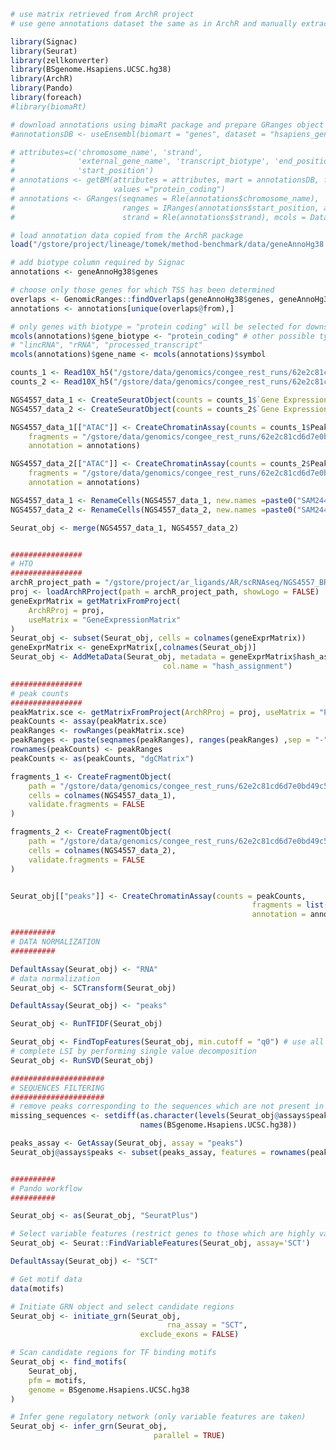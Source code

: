 ```r
# use matrix retrieved from ArchR project
# use gene annotations dataset the same as in ArchR and manually extract protein coding genes

library(Signac)
library(Seurat)
library(zellkonverter)
library(BSgenome.Hsapiens.UCSC.hg38)
library(ArchR)
library(Pando)
library(foreach)
#library(biomaRt)

# download annotations using bimaRt package and prepare GRanges object
#annotationsDB <- useEnsembl(biomart = "genes", dataset = "hsapiens_gene_ensembl")

# attributes=c('chromosome_name', 'strand',
#              'external_gene_name', 'transcript_biotype', 'end_position',
#              'start_position')
# annotations <- getBM(attributes = attributes, mart = annotationsDB, filters = "transcript_biotype",
#                      values ="protein_coding")
# annotations <- GRanges(seqnames = Rle(annotations$chromosome_name),
#                        ranges = IRanges(annotations$start_position, annotations$end_position),
#                        strand = Rle(annotations$strand), mcols = DataFrame(gene_name = annotations$external_gene_name))

# load annotation data copied from the ArchR package
load("/gstore/project/lineage/tomek/method-benchmark/data/geneAnnoHg38.rda")

# add biotype column required by Signac
annotations <- geneAnnoHg38$genes

# choose only those genes for which TSS has been determined
overlaps <- GenomicRanges::findOverlaps(geneAnnoHg38$genes, geneAnnoHg38$TSS)
annotations <- annotations[unique(overlaps@from),]

# only genes with biotype = "protein coding" will be selected for downstream analyses
mcols(annotations)$gene_biotype <- "protein_coding" # other possible types are
# "lincRNA", "rRNA", "processed_transcript"
mcols(annotations)$gene_name <- mcols(annotations)$symbol

counts_1 <- Read10X_h5("/gstore/data/genomics/congee_rest_runs/62e2c81cd6d7e0bd49c579dd/SAM24418231/croo_output/filtered_feature_bc_matrix.h5")
counts_2 <- Read10X_h5("/gstore/data/genomics/congee_rest_runs/62e2c81cd6d7e0bd49c579dd/SAM24418230/croo_output/filtered_feature_bc_matrix.h5")

NGS4557_data_1 <- CreateSeuratObject(counts = counts_1$`Gene Expression`, assay ="RNA")
NGS4557_data_2 <- CreateSeuratObject(counts = counts_2$`Gene Expression`, assay ="RNA")

NGS4557_data_1[["ATAC"]] <- CreateChromatinAssay(counts = counts_1$Peaks, sep = c(":", "-"),
    fragments = "/gstore/data/genomics/congee_rest_runs/62e2c81cd6d7e0bd49c579dd/SAM24418231/croo_output/atac_fragments.tsv.gz",
    annotation = annotations)

NGS4557_data_2[["ATAC"]] <- CreateChromatinAssay(counts = counts_2$Peaks, sep = c(":", "-"),
    fragments = "/gstore/data/genomics/congee_rest_runs/62e2c81cd6d7e0bd49c579dd/SAM24418230/croo_output/atac_fragments.tsv.gz",
    annotation = annotations)

NGS4557_data_1 <- RenameCells(NGS4557_data_1, new.names =paste0("SAM24418231#",colnames(NGS4557_data_1)))
NGS4557_data_2 <- RenameCells(NGS4557_data_2, new.names =paste0("SAM24418230#",colnames(NGS4557_data_2)))

Seurat_obj <- merge(NGS4557_data_1, NGS4557_data_2)


################
# HTO
################
archR_project_path = "/gstore/project/ar_ligands/AR/scRNAseq/NGS4557_BRG1i/OUTPUT/gp.sa.archr/"
proj <- loadArchRProject(path = archR_project_path, showLogo = FALSE)
geneExprMatrix = getMatrixFromProject(
    ArchRProj = proj,
    useMatrix = "GeneExpressionMatrix"
)
Seurat_obj <- subset(Seurat_obj, cells = colnames(geneExprMatrix))
geneExprMatrix <- geneExprMatrix[,colnames(Seurat_obj)]
Seurat_obj <- AddMetaData(Seurat_obj, metadata = geneExprMatrix$hash_assignment,
                                  col.name = "hash_assignment")

################
# peak counts
################
peakMatrix.sce <- getMatrixFromProject(ArchRProj = proj, useMatrix = "PeakMatrix")
peakCounts <- assay(peakMatrix.sce)
peakRanges <- rowRanges(peakMatrix.sce)
peakRanges <- paste(seqnames(peakRanges), ranges(peakRanges) ,sep = "-")
rownames(peakCounts) <- peakRanges
peakCounts <- as(peakCounts, "dgCMatrix")

fragments_1 <- CreateFragmentObject(
    path = "/gstore/data/genomics/congee_rest_runs/62e2c81cd6d7e0bd49c579dd/SAM24418231/croo_output/atac_fragments.tsv.gz",
    cells = colnames(NGS4557_data_1),
    validate.fragments = FALSE
)

fragments_2 <- CreateFragmentObject(
    path = "/gstore/data/genomics/congee_rest_runs/62e2c81cd6d7e0bd49c579dd/SAM24418230/croo_output/atac_fragments.tsv.gz",
    cells = colnames(NGS4557_data_2),
    validate.fragments = FALSE
)


Seurat_obj[["peaks"]] <- CreateChromatinAssay(counts = peakCounts,
                                                      fragments = list(fragments_1, fragments_2),
                                                      annotation = annotations)

##########
# DATA NORMALIZATION
##########

DefaultAssay(Seurat_obj) <- "RNA"
# data normalization
Seurat_obj <- SCTransform(Seurat_obj)

DefaultAssay(Seurat_obj) <- "peaks"

Seurat_obj <- RunTFIDF(Seurat_obj)

Seurat_obj <- FindTopFeatures(Seurat_obj, min.cutoff = "q0") # use all features
# complete LSI by performing single value decomposition
Seurat_obj <- RunSVD(Seurat_obj)

#####################
# SEQUENCES FILTERING
#####################
# remove peaks corresponding to the sequences which are not present in the reference genome
missing_sequences <- setdiff(as.character(levels(Seurat_obj@assays$peaks@ranges@seqnames@values)),
                             names(BSgenome.Hsapiens.UCSC.hg38))

peaks_assay <- GetAssay(Seurat_obj, assay = "peaks")
Seurat_obj@assays$peaks <- subset(peaks_assay, features = rownames(peaks_assay)[!as.character(seqnames(Seurat_obj@assays$peaks@ranges)) %in% missing_sequences])


##########
# Pando workflow
##########

Seurat_obj <- as(Seurat_obj, "SeuratPlus")

# Select variable features (restrict genes to those which are highly variable)
Seurat_obj <- Seurat::FindVariableFeatures(Seurat_obj, assay='SCT')

DefaultAssay(Seurat_obj) <- "SCT"

# Get motif data
data(motifs)

# Initiate GRN object and select candidate regions
Seurat_obj <- initiate_grn(Seurat_obj,
                                   rna_assay = "SCT",
                             exclude_exons = FALSE)

# Scan candidate regions for TF binding motifs
Seurat_obj <- find_motifs(
    Seurat_obj,
    pfm = motifs,
    genome = BSgenome.Hsapiens.UCSC.hg38
)

# Infer gene regulatory network (only variable features are taken)
Seurat_obj <- infer_grn(Seurat_obj,
                                parallel = TRUE)

```
